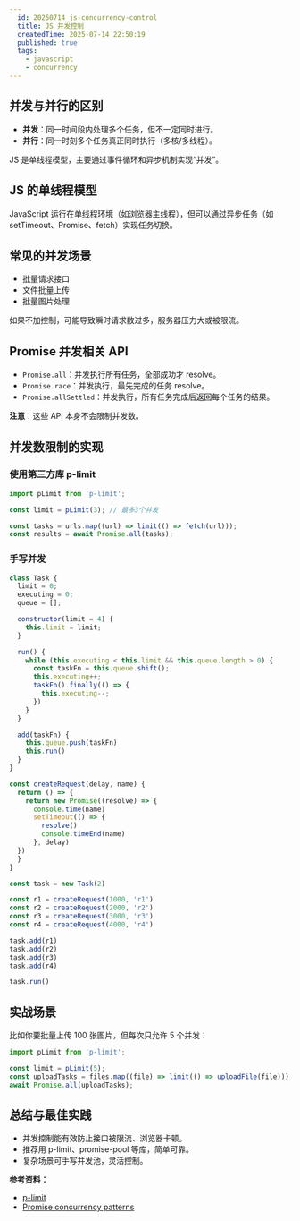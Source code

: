 ```yaml
---
  id: 20250714_js-concurrency-control
  title: JS 并发控制
  createdTime: 2025-07-14 22:50:19
  published: true
  tags:
    - javascript
    - concurrency
---
```


## 并发与并行的区别

- **并发**：同一时间段内处理多个任务，但不一定同时进行。
- **并行**：同一时刻多个任务真正同时执行（多核/多线程）。

JS 是单线程模型，主要通过事件循环和异步机制实现“并发”。

## JS 的单线程模型

JavaScript 运行在单线程环境（如浏览器主线程），但可以通过异步任务（如 setTimeout、Promise、fetch）实现任务切换。

## 常见的并发场景

- 批量请求接口
- 文件批量上传
- 批量图片处理

如果不加控制，可能导致瞬时请求数过多，服务器压力大或被限流。

## Promise 并发相关 API

- `Promise.all`：并发执行所有任务，全部成功才 resolve。
- `Promise.race`：并发执行，最先完成的任务 resolve。
- `Promise.allSettled`：并发执行，所有任务完成后返回每个任务的结果。

**注意**：这些 API 本身不会限制并发数。

## 并发数限制的实现

### 使用第三方库 p-limit

```js
import pLimit from 'p-limit';

const limit = pLimit(3); // 最多3个并发

const tasks = urls.map((url) => limit(() => fetch(url)));
const results = await Promise.all(tasks);
```

### 手写并发

```js
class Task {
  limit = 0;
  executing = 0;
  queue = [];

  constructor(limit = 4) {
    this.limit = limit;
  }

  run() {
    while (this.executing < this.limit && this.queue.length > 0) {
      const taskFn = this.queue.shift();
      this.executing++;
      taskFn().finally(() => {
        this.executing--;
      })
    }
  }

  add(taskFn) {
    this.queue.push(taskFn)
    this.run()
  }
}

const createRequest(delay, name) {
  return () => {
    return new Promise((resolve) => {
      console.time(name)
      setTimeout(() => {
        resolve()
        console.timeEnd(name)
      }, delay)
  })
  }
}

const task = new Task(2)

const r1 = createRequest(1000, 'r1')
const r2 = createRequest(2000, 'r2')
const r3 = createRequest(3000, 'r3')
const r4 = createRequest(4000, 'r4')

task.add(r1)
task.add(r2)
task.add(r3)
task.add(r4)

task.run()
```

## 实战场景

比如你要批量上传 100 张图片，但每次只允许 5 个并发：

```js
import pLimit from 'p-limit';

const limit = pLimit(5);
const uploadTasks = files.map((file) => limit(() => uploadFile(file)));
await Promise.all(uploadTasks);
```

## 总结与最佳实践

- 并发控制能有效防止接口被限流、浏览器卡顿。
- 推荐用 p-limit、promise-pool 等库，简单可靠。
- 复杂场景可手写并发池，灵活控制。

**参考资料：**

- [p-limit](https://github.com/sindresorhus/p-limit)
- [Promise concurrency patterns](https://developer.mozilla.org/en-US/docs/Web/JavaScript/Guide/Using_promises#concurrency_patterns)
